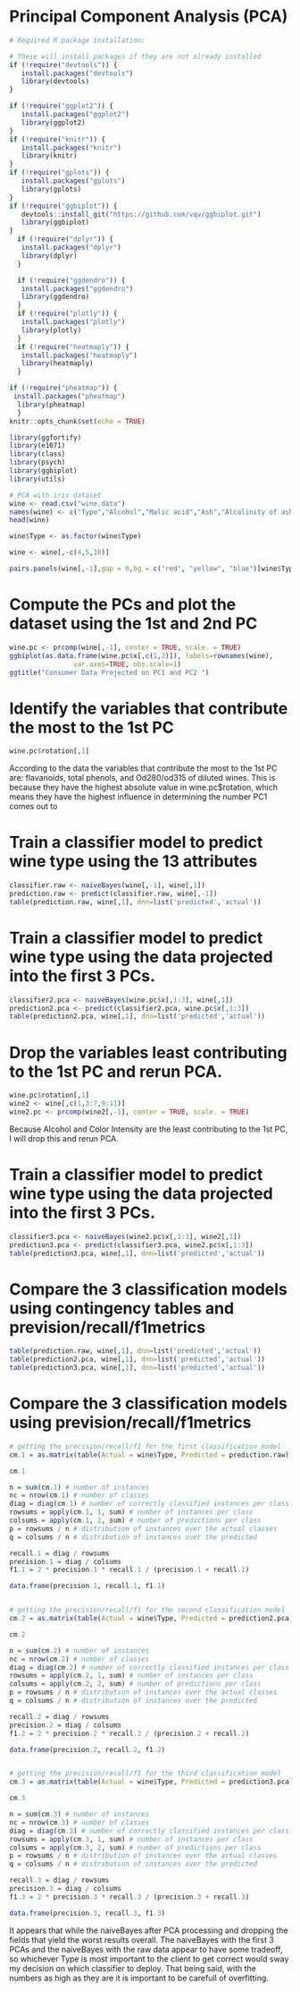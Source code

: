 # Principal Component Analysis (PCA)

```r
# Required R package installation:

# These will install packages if they are not already installed
if (!require("devtools")) {
   install.packages("devtools")
   library(devtools)
}

if (!require("ggplot2")) {
   install.packages("ggplot2")
   library(ggplot2)
}
if (!require("knitr")) {
   install.packages("knitr")
   library(knitr)
}
if (!require("gplots")) {
   install.packages("gplots")
   library(gplots)
}
if (!require("ggbiplot")) {
   devtools::install_git("https://github.com/vqv/ggbiplot.git")
   library(ggbiplot)
}
  if (!require("dplyr")) {
   install.packages("dplyr")
   library(dplyr)
  }

  if (!require("ggdendro")) {
   install.packages("ggdendro")
   library(ggdendro)
  }
  if (!require("plotly")) {
   install.packages("plotly")
   library(plotly)
  }
  if (!require("heatmaply")) {
   install.packages("heatmaply")
   library(heatmaply)
  }

if (!require("pheatmap")) {
 install.packages("pheatmap")
  library(pheatmap)
  }
knitr::opts_chunk$set(echo = TRUE)
```

```r
library(ggfortify)
library(e1071)
library(class)
library(psych)
library(ggbiplot)
library(utils)

# PCA with iris dataset
wine <- read.csv("wine.data")
names(wine) <- c("Type","Alcohol","Malic acid","Ash","Alcalinity of ash","Magnesium","Total phenols","Flavanoids","Nonflavanoid Phenols","Proanthocyanins","Color Intensity","Hue","Od280/od315 of diluted wines","Proline")
head(wine)

wine$Type <- as.factor(wine$Type)

wine <- wine[,-c(4,5,10)]

pairs.panels(wine[,-1],gap = 0,bg = c("red", "yellow", "blue")[wine$Type],pch=21)
```


# Compute the PCs and plot the dataset using the 1st and 2nd PC
```r
wine.pc <- prcomp(wine[,-1], center = TRUE, scale. = TRUE)
ggbiplot(as.data.frame(wine.pc$x[,c(1,2)]), labels=rownames(wine),
                var.axes=TRUE, obs.scale=1)
ggtitle("Consumer Data Projected on PC1 and PC2 ")
```


# Identify the variables that contribute the most to the 1st PC
```r
wine.pc$rotation[,1]
```
According to the data the variables that contribute the most to the 1st PC are: flavanoids, total phenols, and Od280/od315 of diluted wines. This is because they have the highest absolute value in wine.pc$rotation, which means they have the highest influence in determining the number PC1 comes out to


# Train a classifier model to predict wine type using the 13 attributes
```r
classifier.raw <- naiveBayes(wine[,-1], wine[,1])
prediction.raw <- predict(classifier.raw, wine[,-1])
table(prediction.raw, wine[,1], dnn=list('predicted','actual'))
```

# Train a classifier model to predict wine type using the data projected into the first 3 PCs.
```r
classifier2.pca <- naiveBayes(wine.pc$x[,1:3], wine[,1])
prediction2.pca <- predict(classifier2.pca, wine.pc$x[,1:3])
table(prediction2.pca, wine[,1], dnn=list('predicted','actual'))
```


# Drop the variables least contributing to the 1st PC and rerun PCA.
```r
wine.pc$rotation[,1]
wine2 <- wine[,c(1,3:7,9:11)]
wine2.pc <- prcomp(wine2[,-1], center = TRUE, scale. = TRUE)
```
Because Alcohol and Color Intensity are the least contributing to the 1st PC, I will drop this and rerun PCA.


# Train a classifier model to predict wine type using the data projected into the first 3 PCs.
```r
classifier3.pca <- naiveBayes(wine2.pc$x[,1:3], wine2[,1])
prediction3.pca <- predict(classifier3.pca, wine2.pc$x[,1:3])
table(prediction3.pca, wine[,1], dnn=list('predicted','actual'))
```

# Compare the 3 classification models using contingency tables and prevision/recall/f1metrics
```r
table(prediction.raw, wine[,1], dnn=list('predicted','actual'))
table(prediction2.pca, wine[,1], dnn=list('predicted','actual'))
table(prediction3.pca, wine[,1], dnn=list('predicted','actual'))
```


# Compare the 3 classification models using prevision/recall/f1metrics
```r
# getting the precision/recall/f1 for the first classification model
cm.1 = as.matrix(table(Actual = wine$Type, Predicted = prediction.raw))

cm.1

n = sum(cm.1) # number of instances
nc = nrow(cm.1) # number of classes
diag = diag(cm.1) # number of correctly classified instances per class 
rowsums = apply(cm.1, 1, sum) # number of instances per class
colsums = apply(cm.1, 2, sum) # number of predictions per class
p = rowsums / n # distribution of instances over the actual classes
q = colsums / n # distribution of instances over the predicted 

recall.1 = diag / rowsums 
precision.1 = diag / colsums
f1.1 = 2 * precision.1 * recall.1 / (precision.1 + recall.1) 

data.frame(precision.1, recall.1, f1.1)


# getting the precision/recall/f1 for the second classification model
cm.2 = as.matrix(table(Actual = wine$Type, Predicted = prediction2.pca))

cm.2

n = sum(cm.2) # number of instances
nc = nrow(cm.2) # number of classes
diag = diag(cm.2) # number of correctly classified instances per class 
rowsums = apply(cm.2, 1, sum) # number of instances per class
colsums = apply(cm.2, 2, sum) # number of predictions per class
p = rowsums / n # distribution of instances over the actual classes
q = colsums / n # distribution of instances over the predicted 

recall.2 = diag / rowsums 
precision.2 = diag / colsums
f1.2 = 2 * precision.2 * recall.2 / (precision.2 + recall.2) 

data.frame(precision.2, recall.2, f1.2)


# getting the precision/recall/f1 for the third classification model
cm.3 = as.matrix(table(Actual = wine$Type, Predicted = prediction3.pca))

cm.3

n = sum(cm.3) # number of instances
nc = nrow(cm.3) # number of classes
diag = diag(cm.3) # number of correctly classified instances per class 
rowsums = apply(cm.3, 1, sum) # number of instances per class
colsums = apply(cm.3, 2, sum) # number of predictions per class
p = rowsums / n # distribution of instances over the actual classes
q = colsums / n # distribution of instances over the predicted 

recall.3 = diag / rowsums 
precision.3 = diag / colsums
f1.3 = 2 * precision.3 * recall.3 / (precision.3 + recall.3) 

data.frame(precision.3, recall.3, f1.3)
```
It appears that while the naiveBayes after PCA processing and dropping the fields that yield the worst results overall. The naiveBayes with the first 3 PCAs and the naiveBayes with the raw data appear to have some tradeoff, so whichever Type is most important to the client to get correct would sway my decision on which classifier to deploy. That being said, with the numbers as high as they are it is important to be carefull of overfitting.
